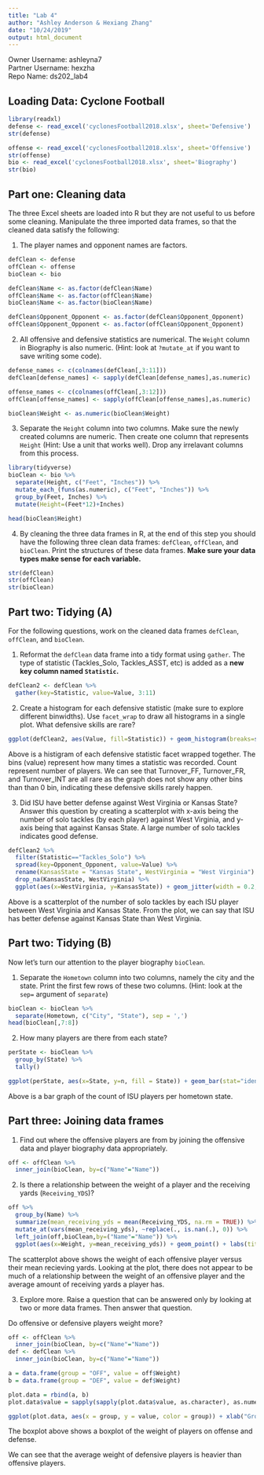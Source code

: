 ```yaml
---
title: "Lab 4"
author: "Ashley Anderson & Hexiang Zhang"
date: "10/24/2019"
output: html_document
---
```


Owner Username: ashleyna7  
Partner Username: hexzha  
Repo Name: ds202_lab4  


## Loading Data: Cyclone Football 

```r
library(readxl)
defense <- read_excel('cyclonesFootball2018.xlsx', sheet='Defensive')
str(defense)
```

```r
offense <- read_excel('cyclonesFootball2018.xlsx', sheet='Offensive')
str(offense)
bio <- read_excel('cyclonesFootball2018.xlsx', sheet='Biography')
str(bio)
```

## Part one: Cleaning data
The three Excel sheets are loaded into R but they are not useful to us before some cleaning. Manipulate the three imported data frames, so that the cleaned data satisfy the following:

1. The player names and opponent names are factors.

```r
defClean <- defense
offClean <- offense
bioClean <- bio

defClean$Name <- as.factor(defClean$Name)
offClean$Name <- as.factor(offClean$Name)
bioClean$Name <- as.factor(bioClean$Name)

defClean$Opponent_Opponent <- as.factor(defClean$Opponent_Opponent)
offClean$Opponent_Opponent <- as.factor(offClean$Opponent_Opponent)
```

2. All offensive and defensive statistics are numerical. The `Weight` column in Biography is also numeric. (Hint: look at `?mutate_at` if you want to save writing some code). 

```r
defense_names <- c(colnames(defClean[,3:11]))
defClean[defense_names] <- sapply(defClean[defense_names],as.numeric)

offense_names <- c(colnames(offClean[,3:12]))
offClean[offense_names] <- sapply(offClean[offense_names],as.numeric)

bioClean$Weight <- as.numeric(bioClean$Weight)
```

3. Separate the `Height` column into two columns. Make sure the newly created columns are numeric. Then create one column that represents `Height` (Hint: Use a unit that works well). Drop any irrelavant columns from this process. 

```r
library(tidyverse)
bioClean <- bio %>%
  separate(Height, c("Feet", "Inches")) %>%
  mutate_each_(funs(as.numeric), c("Feet", "Inches")) %>%
  group_by(Feet, Inches) %>%
  mutate(Height=(Feet*12)+Inches)

head(bioClean$Height)
```

4. By cleaning the three data frames in R, at the end of this step you should have the following three clean data frames: `defClean`, `offClean`, and `bioClean`. Print the structures of these data frames. **Make sure your data types make sense for each variable.**

```r
str(defClean)
str(offClean)
str(bioClean)
```


## Part two: Tidying (A)
For the following questions, work on the cleaned data frames `defClean`, `offClean`, and `bioClean`.

1. Reformat the `defClean` data frame into a tidy format using `gather`. The type of statistic (Tackles_Solo, Tackles_ASST, etc) is added as a **new key column named `Statistic`.** 

```r
defClean2 <- defClean %>%
  gather(key=Statistic, value=Value, 3:11)
```

2. Create a histogram for each defensive statistic (make sure to explore different binwidths). Use `facet_wrap` to draw all histograms in a single plot. What defensive skills are rare?

```r
ggplot(defClean2, aes(Value, fill=Statistic)) + geom_histogram(breaks=seq(0,6,by=1)) + facet_wrap(~Statistic) + labs(title="Histogram of ISU Football Defensive Statistics", x="Value", y="Count")
```

Above is a histigram of each defensive statistic facet wrapped together. The bins (value) represent how many times a statistic was recorded. Count represent number of players. We can see that Turnover_FF, Turnover_FR, and Turnover_INT are all rare as the graph does not show any other bins than than 0 bin, indicating these defensive skills rarely happen. 


3. Did ISU have better defense against West Virginia or Kansas State? Answer this question by creating a scatterplot with x-axis being the number of solo tackles (by each player) against West Virginia, and y-axis being that against Kansas State. A large number of solo tackles indicates good defense. 

      
```r
defClean2 %>%
  filter(Statistic=="Tackles_Solo") %>% 
  spread(key=Opponent_Opponent, value=Value) %>%
  rename(KansasState = "Kansas State", WestVirginia = "West Virginia") %>%
  drop_na(KansasState, WestVirginia) %>%
  ggplot(aes(x=WestVirginia, y=KansasState)) + geom_jitter(width = 0.2, height = 0.2) + labs(title="Defensive Tackles: West Virginia vs. Kansas State", x="West Virginia", y="Kansas State") + xlim(0,9) + ylim(0,9)
```

Above is a scatterplot of the number of solo tackles by each ISU player between West Virginia and Kansas State. From the plot, we can say that ISU has better defense against Kansas State than West Virginia. 

## Part two: Tidying  (B)
Now let's turn our attention to the player biography `bioClean`.

1. Separate the `Hometown` column into two columns, namely the city and the state. Print the first few rows of these two columns. (Hint: look at the `sep=` argument of `separate`)

```r
bioClean <- bioClean %>%
  separate(Hometown, c("City", "State"), sep = ',')
head(bioClean[,7:8])
```

2. How many players are there from each state?

```r
perState <- bioClean %>% 
  group_by(State) %>%
  tally()

ggplot(perState, aes(x=State, y=n, fill = State)) + geom_bar(stat="identity") + labs(title = "Number of ISU Players' per Hometown State") + xlab("Players' Hometown State") + ylab("Count") + theme(axis.text.x=element_text(angle=90,hjust=1))
```

Above is a bar graph of the count of ISU players per hometown state.

## Part three: Joining data frames

1. Find out where the offensive players are from by joining the offensive data and player biography data appropriately.

```r
off <- offClean %>%
  inner_join(bioClean, by=c("Name"="Name"))
```

2. Is there a relationship between the weight of a player and the receiving yards (`Receiving_YDS`)?

```r
off %>%
  group_by(Name) %>%
  summarize(mean_receiving_yds = mean(Receiving_YDS, na.rm = TRUE)) %>%
  mutate_at(vars(mean_receiving_yds), ~replace(., is.nan(.), 0)) %>%
  left_join(off,bioClean,by=("Name"="Name")) %>%
  ggplot(aes(x=Weight, y=mean_receiving_yds)) + geom_point() + labs(title="Weight by Mean Offensive Receiving Yards", x="Weight(lbs)", y="Mean Reveiving Yards")
```

The scatterplot above shows the weight of each offensive player versus their mean recieving yards. Looking at the plot, there does not appear to be much of a relationship between the weight of an offensive player and the average amount of receiving yards a player has. 

3. Explore more. Raise a question that can be answered only by looking at two or more data frames. Then answer that question.

Do offensive or defensive players weight more?

```r
off <- offClean %>%
  inner_join(bioClean, by=c("Name"="Name"))
def <- defClean %>%
  inner_join(bioClean, by=c("Name"="Name"))

a = data.frame(group = "OFF", value = off$Weight)
b = data.frame(group = "DEF", value = def$Weight)

plot.data = rbind(a, b)
plot.data$value = sapply(sapply(plot.data$value, as.character), as.numeric)

ggplot(plot.data, aes(x = group, y = value, color = group)) + xlab("Groups") +  ylab("Weight") + labs(title = "Weight of Players on Offense and Defense") + geom_boxplot() 
```

The boxplot above shows a boxplot of the weight of players on offense and defense. 

We can see that the average weight of defensive players is heavier than offensive players. 